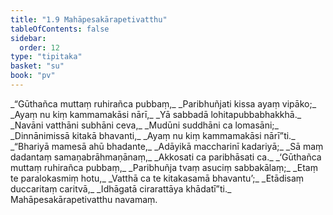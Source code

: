 ```yaml
---
title: "1.9 Mahāpesakārapetivatthu"
tableOfContents: false
sidebar:
  order: 12
type: "tipitaka"
basket: "su"
book: "pv"
---
```



<DynamicBreadcrumb />

<Division number="54" book="pv">

<Paragraph number="63" type="verses" book="pv">
_“Gūthañca muttaṃ ruhirañca pubbaṃ,_  
_Paribhuñjati kissa ayaṃ vipāko;_  
_Ayaṃ nu kiṃ kammamakāsi nārī,_  
_Yā sabbadā lohitapubbabhakkhā._  

</Paragraph>

</Division>
<Division number="55" book="pv">

<Paragraph number="64" type="verses" book="pv">
_Navāni vatthāni subhāni ceva,_  
_Mudūni suddhāni ca lomasāni;_  
_Dinnānimissā kitakā bhavanti,_  
_Ayaṃ nu kiṃ kammamakāsi nārī”ti._  

</Paragraph>

</Division>
<Division number="56" book="pv">

<Paragraph number="65" type="verses" book="pv">
_“Bhariyā mamesā ahū bhadante,_  
_Adāyikā maccharinī kadariyā;_  
_Sā maṃ dadantaṃ samaṇabrāhmaṇānaṃ,_  
_Akkosati ca paribhāsati ca._  

</Paragraph>

</Division>
<Division number="57" book="pv">

<Paragraph number="66" type="verses" book="pv">
_‘Gūthañca muttaṃ ruhirañca pubbaṃ,_  
_Paribhuñja tvaṃ asuciṃ sabbakālaṃ;_  
_Etaṃ te paralokasmiṃ hotu,_  
_Vatthā ca te kitakasamā bhavantu’;_  
_Etādisaṃ duccaritaṃ caritvā,_  
_Idhāgatā cirarattāya khādatī”ti._  


</Paragraph>
</Division>

<Paragraph number="67" type="center" book="pv">
Mahāpesakārapetivatthu navamaṃ.
</Paragraph>